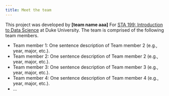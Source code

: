 ```yaml
---
title: Meet the team
---
```


This project was developed by **\[team name aaa\]** For [STA 199: Introduction to Data Science](https://sta199-f24.github.io/) at Duke University.
The team is comprised of the following team members.


-   Team member 1: One sentence description of Team member 2 (e.g., year, major, etc.).
-   Team member 2: One sentence description of Team member 2 (e.g., year, major, etc.).
-   Team member 3: One sentence description of Team member 3 (e.g., year, major, etc.).
-   Team member 4: One sentence description of Team member 4 (e.g., year, major, etc.).
-   ...
